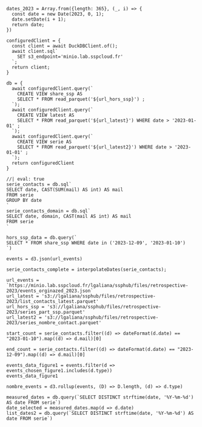 ```ojs
dates_2023 = Array.from({length: 365}, (_, i) => {
  const date = new Date(2023, 0, 1);
  date.setDate(i + 1);
  return date;
})
```

```ojs
configuredClient = {
  const client = await DuckDBClient.of();
  await client.sql`
    SET s3_endpoint='minio.lab.sspcloud.fr'
  `;
  return client;
}

db = {
  await configuredClient.query(`
    CREATE VIEW share_ssp AS 
    SELECT * FROM read_parquet('${url_hors_ssp}') ;
  `);
  await configuredClient.query(`
    CREATE VIEW latest AS 
    SELECT * FROM read_parquet('${url_latest}') WHERE date > '2023-01-01' ;
  `);
  await configuredClient.query(`
    CREATE VIEW serie AS 
    SELECT * FROM read_parquet('${url_latest2}') WHERE date > '2023-01-01' ;
  `);
  return configuredClient
}

```



```ojs
//| eval: true
serie_contacts = db.sql`
SELECT date, CAST(SUM(mail) AS int) AS mail
FROM serie
GROUP BY date
`
serie_contacts_domain = db.sql`
SELECT date, domain, CAST(mail AS int) AS mail
FROM serie
`
```

```ojs
hors_ssp_data = db.query(`
SELECT * FROM share_ssp WHERE date in ('2023-12-09', '2023-01-10')
`)
```


```ojs
events = d3.json(url_events)
```


```ojs
serie_contacts_complete = interpolateDates(serie_contacts);
```


```ojs
url_events = `https://minio.lab.sspcloud.fr/lgaliana/ssphub/files/retrospective-2023/events_orginazed_2023.json`
url_latest = 's3://lgaliana/ssphub/files/retrospective-2023/list_contacts_latest.parquet'
url_hors_ssp = 's3://lgaliana/ssphub/files/retrospective-2023/series_part_ssp.parquet'
url_latest2 = 's3://lgaliana/ssphub/files/retrospective-2023/series_nombre_contact.parquet'
```


<!----
computed objects
------>

```ojs
start_count = serie_contacts.filter((d) => dateFormat(d.date) == "2023-01-10").map((d) => d.mail)[0]
```

```ojs
end_count = serie_contacts.filter((d) => dateFormat(d.date) == "2023-12-09").map((d) => d.mail)[0]
```


```ojs
events_data_figure1 = events.filter(d => events_chosen_figure1.includes(d.type))
events_data_figure1
```

```ojs
nombre_events = d3.rollup(events, (D) => D.length, (d) => d.type)
```


```ojs
measured_dates = db.query(`SELECT DISTINCT strftime(date, '%Y-%m-%d') AS date FROM serie`)
date_selected = measured_dates.map(d => d.date)
list_dates2 = db.query(`SELECT DISTINCT strftime(date, '%Y-%m-%d') AS date FROM serie`)
```


